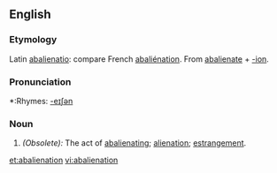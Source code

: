 ==English==

===Etymology===
Latin [[abalienatio]]: compare French [[abaliénation]]. From [[abalienate]] + [[-ion]].

===Pronunciation===
*:Rhymes: [[Rhymes:English:-eɪʃǝn|-eɪʃǝn]]

===Noun===
{{en-noun}}

#''(Obsolete):'' The act of [[abalienating]]; [[alienation]]; [[estrangement]].

[[et:abalienation]]
[[vi:abalienation]]